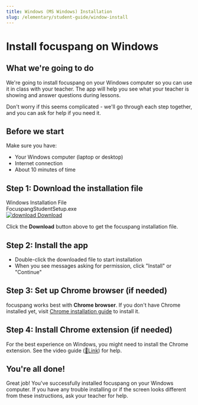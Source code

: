 ```yaml
---
title: Windows (MS Windows) Installation
slug: /elementary/student-guide/window-install
---
```


# Install focuspang on Windows

## What we're going to do

We're going to install focuspang on your Windows computer so you can use it in class with your teacher.
The app will help you see what your teacher is showing and answer questions during lessons.

Don't worry if this seems complicated - we'll go through each step together, and you can ask for help if you need it.

## Before we start

Make sure you have:

- Your Windows computer (laptop or desktop)
- Internet connection
- About 10 minutes of time

## Step 1: Download the installation file

<div class="fp-download-container fp-download-green">
  <div>
    <div class="fp-download-title">Windows Installation File</div>
    <div class="fp-download-desc">FocuspangStudentSetup.exe</div>
  </div>
  <a
    class="fp-download-button"
    href="https://ss1.cloud.kt.com:1000/focuspang-media/downloads/FocuspangStudentSetup.exe"
  >
    <img
      class="fp-download-icon"
      src="/img/download-white-icon.svg"
      alt="download"
    />
    Download
  </a>
</div>

Click the **Download** button above to get the focuspang installation file.

## Step 2: Install the app

- Double-click the downloaded file to start installation
- When you see messages asking for permission, click "Install" or "Continue"

## Step 3: Set up Chrome browser (if needed)

focuspang works best with **Chrome browser**.
If you don't have Chrome installed yet, visit [Chrome installation guide](https://www.google.com/intl/ko_kr/chrome) to install it.

## Step 4: Install Chrome extension (if needed)

For the best experience on Windows, you might need to install the Chrome extension.
See the video guide ([🔗Link](https://focuspang.com/_dn_.html#Google)) for help.

## You're all done!

Great job! You've successfully installed focuspang on your Windows computer.
If you have any trouble installing or if the screen looks different from these instructions, ask your teacher for help.
